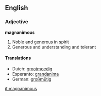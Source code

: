 ==English==
===Adjective===
'''magnanimous'''

#Noble and generous in spirit
#Generous and understanding and tolerant

====Translations====
*Dutch: [[grootmoedig]]
*Esperanto: [[grandanima]]
*German: [[großmütig]]

[[it:magnanimous]]